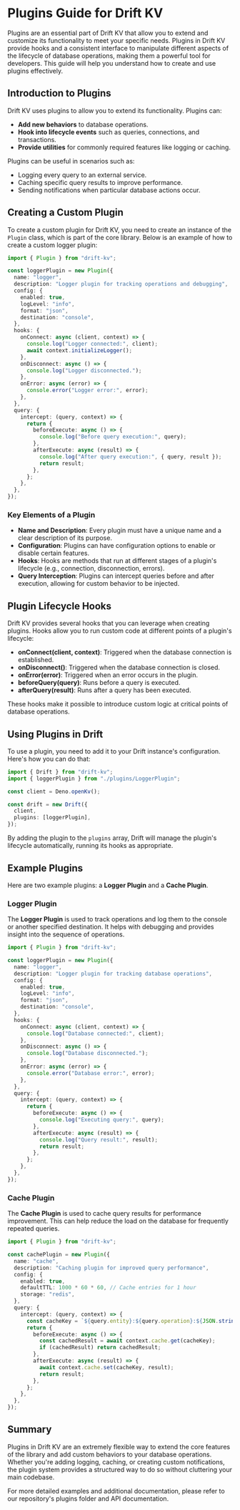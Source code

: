 # Plugins Guide for Drift KV

Plugins are an essential part of Drift KV that allow you to extend and customize its functionality to meet your specific needs. Plugins in Drift KV provide hooks and a consistent interface to manipulate different aspects of the lifecycle of database operations, making them a powerful tool for developers. This guide will help you understand how to create and use plugins effectively.

## Introduction to Plugins
Drift KV uses plugins to allow you to extend its functionality. Plugins can:
- **Add new behaviors** to database operations.
- **Hook into lifecycle events** such as queries, connections, and transactions.
- **Provide utilities** for commonly required features like logging or caching.

Plugins can be useful in scenarios such as:
- Logging every query to an external service.
- Caching specific query results to improve performance.
- Sending notifications when particular database actions occur.

## Creating a Custom Plugin
To create a custom plugin for Drift KV, you need to create an instance of the `Plugin` class, which is part of the core library. Below is an example of how to create a custom logger plugin:

```typescript
import { Plugin } from "drift-kv";

const loggerPlugin = new Plugin({
  name: "logger",
  description: "Logger plugin for tracking operations and debugging",
  config: {
    enabled: true,
    logLevel: "info",
    format: "json",
    destination: "console",
  },
  hooks: {
    onConnect: async (client, context) => {
      console.log("Logger connected:", client);
      await context.initializeLogger();
    },
    onDisconnect: async () => {
      console.log("Logger disconnected.");
    },
    onError: async (error) => {
      console.error("Logger error:", error);
    },
  },
  query: {
    intercept: (query, context) => {
      return {
        beforeExecute: async () => {
          console.log("Before query execution:", query);
        },
        afterExecute: async (result) => {
          console.log("After query execution:", { query, result });
          return result;
        },
      };
    },
  },
});
```

### Key Elements of a Plugin
- **Name and Description**: Every plugin must have a unique name and a clear description of its purpose.
- **Configuration**: Plugins can have configuration options to enable or disable certain features.
- **Hooks**: Hooks are methods that run at different stages of a plugin's lifecycle (e.g., connection, disconnection, errors).
- **Query Interception**: Plugins can intercept queries before and after execution, allowing for custom behavior to be injected.

## Plugin Lifecycle Hooks
Drift KV provides several hooks that you can leverage when creating plugins. Hooks allow you to run custom code at different points of a plugin's lifecycle:

- **onConnect(client, context)**: Triggered when the database connection is established.
- **onDisconnect()**: Triggered when the database connection is closed.
- **onError(error)**: Triggered when an error occurs in the plugin.
- **beforeQuery(query)**: Runs before a query is executed.
- **afterQuery(result)**: Runs after a query has been executed.

These hooks make it possible to introduce custom logic at critical points of database operations.

## Using Plugins in Drift
To use a plugin, you need to add it to your Drift instance's configuration. Here's how you can do that:

```typescript
import { Drift } from "drift-kv";
import { loggerPlugin } from "./plugins/LoggerPlugin";

const client = Deno.openKv();

const drift = new Drift({
  client,
  plugins: [loggerPlugin],
});
```
By adding the plugin to the `plugins` array, Drift will manage the plugin's lifecycle automatically, running its hooks as appropriate.

## Example Plugins
Here are two example plugins: a **Logger Plugin** and a **Cache Plugin**.

### Logger Plugin
The **Logger Plugin** is used to track operations and log them to the console or another specified destination. It helps with debugging and provides insight into the sequence of operations.

```typescript
import { Plugin } from "drift-kv";

const loggerPlugin = new Plugin({
  name: "logger",
  description: "Logger plugin for tracking database operations",
  config: {
    enabled: true,
    logLevel: "info",
    format: "json",
    destination: "console",
  },
  hooks: {
    onConnect: async (client, context) => {
      console.log("Database connected:", client);
    },
    onDisconnect: async () => {
      console.log("Database disconnected.");
    },
    onError: async (error) => {
      console.error("Database error:", error);
    },
  },
  query: {
    intercept: (query, context) => {
      return {
        beforeExecute: async () => {
          console.log("Executing query:", query);
        },
        afterExecute: async (result) => {
          console.log("Query result:", result);
          return result;
        },
      };
    },
  },
});
```

### Cache Plugin
The **Cache Plugin** is used to cache query results for performance improvement. This can help reduce the load on the database for frequently repeated queries.

```typescript
import { Plugin } from "drift-kv";

const cachePlugin = new Plugin({
  name: "cache",
  description: "Caching plugin for improved query performance",
  config: {
    enabled: true,
    defaultTTL: 1000 * 60 * 60, // Cache entries for 1 hour
    storage: "redis",
  },
  query: {
    intercept: (query, context) => {
      const cacheKey = `${query.entity}:${query.operation}:${JSON.stringify(query.params)}`;
      return {
        beforeExecute: async () => {
          const cachedResult = await context.cache.get(cacheKey);
          if (cachedResult) return cachedResult;
        },
        afterExecute: async (result) => {
          await context.cache.set(cacheKey, result);
          return result;
        },
      };
    },
  },
});
```

## Summary
Plugins in Drift KV are an extremely flexible way to extend the core features of the library and add custom behaviors to your database operations. Whether you're adding logging, caching, or creating custom notifications, the plugin system provides a structured way to do so without cluttering your main codebase.

For more detailed examples and additional documentation, please refer to our repository's plugins folder and API documentation.
